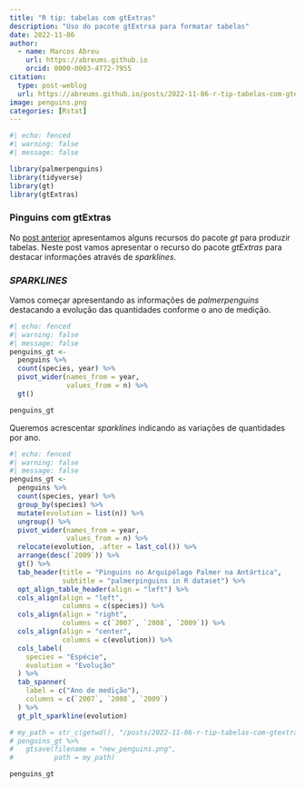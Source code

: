 ```yaml
---
title: "R tip: tabelas com gtExtras"
description: "Uso do pacote gtExtrsa para formatar tabelas"
date: 2022-11-06
author: 
  - name: Marcos Abreu
    url: https://abreums.github.io
    orcid: 0000-0003-4772-7955
citation:
  type: post-weblog
  url: https://abreums.github.io/posts/2022-11-06-r-tip-tabelas-com-gtextras/
image: penguins.png
categories: [Rstat]
---
```


```r
#| echo: fenced
#| warning: false
#| message: false

library(palmerpenguins)
library(tidyverse)
library(gt)
library(gtExtras)
```

### Pinguins com gtExtras

No [post anterior](https://abreums.github.io/posts/2022-11-05-r-tip-criando-tabelas-com-o-pacote-gt/) apresentamos alguns recursos do pacote *gt* para produzir tabelas. Neste post vamos apresentar o recurso do pacote *gtExtras* para destacar informações através de *sparklines*.

### *SPARKLINES*

Vamos começar apresentando as informações de *palmerpenguins* destacando a evolução das quantidades conforme o ano de medição.

```r
#| echo: fenced
#| warning: false
#| message: false
penguins_gt <- 
  penguins %>% 
  count(species, year) %>% 
  pivot_wider(names_from = year,
              values_from = n) %>% 
  gt() 

penguins_gt
```

Queremos acrescentar *sparklines* indicando as variações de quantidades por ano.

```r
#| echo: fenced
#| warning: false
#| message: false
penguins_gt <- 
  penguins %>% 
  count(species, year) %>% 
  group_by(species) %>% 
  mutate(evolution = list(n)) %>% 
  ungroup() %>% 
  pivot_wider(names_from = year,
              values_from = n) %>% 
  relocate(evolution, .after = last_col()) %>% 
  arrange(desc(`2009`)) %>% 
  gt() %>% 
  tab_header(title = "Pinguins no Arquipélago Palmer na Antártica",
             subtitle = "palmerpinguins in R dataset") %>% 
  opt_align_table_header(align = "left") %>% 
  cols_align(align = "left", 
             columns = c(species)) %>% 
  cols_align(align = "right", 
             columns = c(`2007`, `2008`, `2009`)) %>% 
  cols_align(align = "center",
             columns = c(evolution)) %>% 
  cols_label(
    species = "Espécie",
    evolution = "Evolução"
  ) %>% 
  tab_spanner(
    label = c("Ano de medição"),
    columns = c(`2007`, `2008`, `2009`)
  ) %>% 
  gt_plt_sparkline(evolution)

# my_path = str_c(getwd(), "/posts/2022-11-06-r-tip-tabelas-com-gtextras")
# penguins_gt %>% 
#   gtsave(filename = "new_penguins.png",
#          path = my_path)

penguins_gt
```
